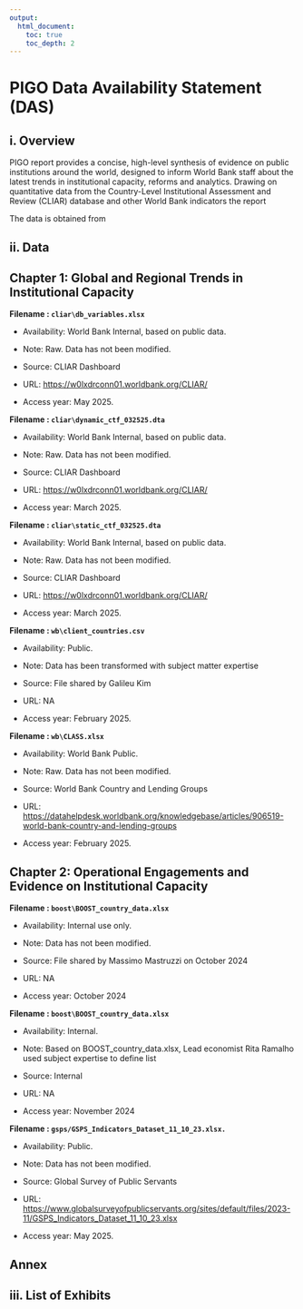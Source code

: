 ```yaml
---
output: 
  html_document:
    toc: true
    toc_depth: 2
---
```


# PIGO Data Availability Statement (DAS)

## i. Overview
PIGO report provides a concise, high-level synthesis of evidence on public institutions around the world, designed to inform World Bank staff about the latest trends in institutional capacity, reforms and analytics. Drawing on quantitative data from the Country-Level Institutional Assessment and Review (CLIAR) database and other World Bank indicators the report 

The data is obtained from

## ii. Data

## Chapter 1: Global and Regional Trends in Institutional Capacity

**Filename : `cliar\db_variables.xlsx`**

-   Availability: World Bank Internal, based on public data.

-   Note: Raw. Data has not been modified.

-   Source: CLIAR Dashboard

-   URL: <https://w0lxdrconn01.worldbank.org/CLIAR/>

-   Access year: May 2025.

**Filename : `cliar\dynamic_ctf_032525.dta`**

-   Availability: World Bank Internal, based on public data.

-   Note: Raw. Data has not been modified.

-   Source: CLIAR Dashboard

-   URL: <https://w0lxdrconn01.worldbank.org/CLIAR/>

-   Access year: March 2025.

**Filename : `cliar\static_ctf_032525.dta`**

-   Availability: World Bank Internal, based on public data.

-   Note: Raw. Data has not been modified.

-   Source: CLIAR Dashboard

-   URL: <https://w0lxdrconn01.worldbank.org/CLIAR/>

-   Access year: March 2025.

**Filename : `wb\client_countries.csv`**

-   Availability: Public.

-   Note: Data has been transformed with subject matter expertise

-   Source: File shared by Galileu Kim

-   URL: NA

-   Access year: February 2025.

**Filename : `wb\CLASS.xlsx`**

-   Availability: World Bank Public.

-   Note: Raw. Data has not been modified.

-   Source: World Bank Country and Lending Groups

-   URL: <https://datahelpdesk.worldbank.org/knowledgebase/articles/906519-world-bank-country-and-lending-groups>

-   Access year: February 2025.

## Chapter 2: Operational Engagements and Evidence on Institutional Capacity

**Filename : `boost\BOOST_country_data.xlsx`**

-   Availability: Internal use only.

-   Note: Data has not been modified.

-   Source: File shared by Massimo Mastruzzi on October 2024

-   URL: NA

-   Access year: October 2024

**Filename : `boost\BOOST_country_data.xlsx`**

-   Availability: Internal.

-   Note: Based on BOOST_country_data.xlsx, Lead economist Rita Ramalho used subject expertise to define list

-   Source: Internal

-   URL: NA

-   Access year: November 2024

**Filename : `gsps/GSPS_Indicators_Dataset_11_10_23.xlsx.`**

-   Availability: Public.

-   Note: Data has not been modified.

-   Source: Global Survey of Public Servants

-   URL: <https://www.globalsurveyofpublicservants.org/sites/default/files/2023-11/GSPS_Indicators_Dataset_11_10_23.xlsx>

-   Access year: May 2025.

## Annex

## iii. List of Exhibits
